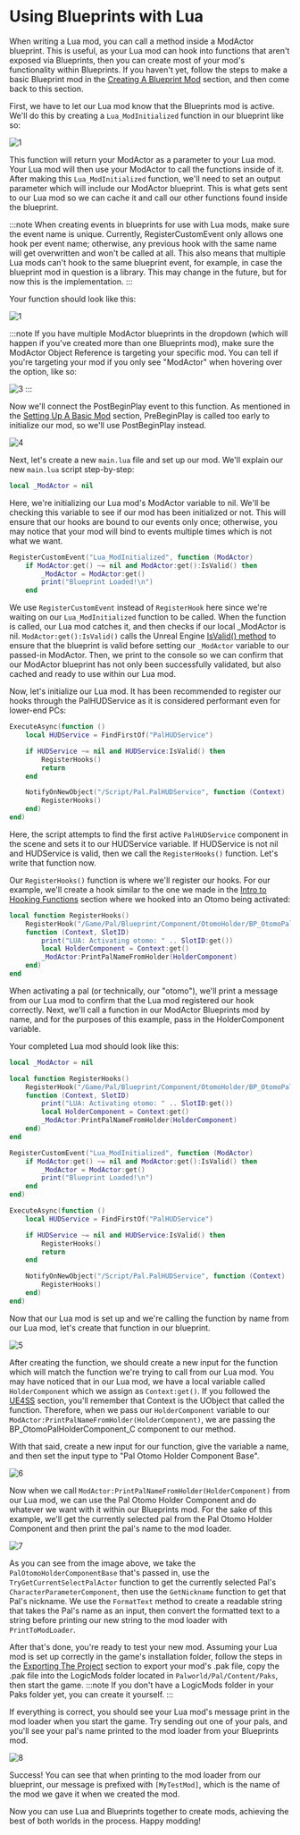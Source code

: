 # Using Blueprints with Lua
When writing a Lua mod, you can call a method inside a ModActor blueprint. This is useful, as your Lua mod can hook into functions that aren't exposed via Blueprints, then you can create most of your mod's functionality within Blueprints. If you haven't yet, follow the steps to make a basic Blueprint mod in the [Creating A Blueprint Mod](creating-blueprint-mods/mod-setup-1.mdx) section, and then come back to this section.

First, we have to let our Lua mod know that the Blueprints mod is active. We'll do this by creating a `Lua_ModInitialized` function in our blueprint like so:

![1](./assets/blueprints-with-lua/1.png)

This function will return your ModActor as a parameter to your Lua mod. Your Lua mod will then use your ModActor to call the functions inside of it. After making this `Lua_ModInitialized` function, we'll need to set an output parameter which will include our ModActor blueprint. This is what gets sent to our Lua mod so we can cache it and call our other functions found inside the blueprint.

:::note
When creating events in blueprints for use with Lua mods, make sure the event name is unique. Currently, RegisterCustomEvent only allows one hook per event name; otherwise, any previous hook with the same name will get overwritten and won't be called at all. This also means that multiple Lua mods can't hook to the same blueprint event, for example, in case the blueprint mod in question is a library. This may change in the future, but for now this is the implementation.
:::

Your function should look like this:

![1](./assets/blueprints-with-lua/2.png)

:::note
If you have multiple ModActor blueprints in the dropdown (which will happen if you've created more than one Blueprints mod), make sure the ModActor Object Reference is targeting your specific mod. You can tell if you're targeting your mod if you only see "ModActor" when hovering over the option, like so:

![3](./assets/blueprints-with-lua/3.png)
:::

Now we'll connect the PostBeginPlay event to this function. As mentioned in the [Setting Up A Basic Mod](creating-blueprint-mods/mod-setup-1.mdx) section, PreBeginPlay is called too early to initialize our mod, so we'll use PostBeginPlay instead.

![4](./assets/blueprints-with-lua/4.png)

Next, let's create a new `main.lua` file and set up our mod. We'll explain our new `main.lua` script step-by-step:

```lua
local _ModActor = nil
```

Here, we're initializing our Lua mod's ModActor variable to nil. We'll be checking this variable to see if our mod has been initialized or not. This will ensure that our hooks are bound to our events only once; otherwise, you may notice that your mod will bind to events multiple times which is not what we want.

```lua
RegisterCustomEvent("Lua_ModInitialized", function (ModActor)
    if ModActor:get() ~= nil and ModActor:get():IsValid() then
        _ModActor = ModActor:get()
        print("Blueprint Loaded!\n")
    end
```

We use `RegisterCustomEvent` instead of `RegisterHook` here since we're waiting on our `Lua_ModInitialized` function to be called. When the function is called, our Lua mod catches it, and then checks if our local _ModActor is nil. `ModActor:get():IsValid()` calls the Unreal Engine [IsValid() method](https://dev.epicgames.com/documentation/en-us/unreal-engine/API/Functions/IsValid) to ensure that the blueprint is valid before setting our `_ModActor` variable to our passed-in ModActor. Then, we print to the console so we can confirm that our ModActor blueprint has not only been successfully validated, but also cached and ready to use within our Lua mod.

Now, let's initialize our Lua mod. It has been recommended to register our hooks through the PalHUDService as it is considered performant even for lower-end PCs:

```lua
ExecuteAsync(function ()
    local HUDService = FindFirstOf("PalHUDService")

    if HUDService ~= nil and HUDService:IsValid() then
        RegisterHooks()
        return
    end

    NotifyOnNewObject("/Script/Pal.PalHUDService", function (Context)
        RegisterHooks()
    end)
end)
```

Here, the script attempts to find the first active `PalHUDService` component in the scene and sets it to our HUDService variable. If HUDService is not nil and HUDService is valid, then we call the `RegisterHooks()` function. Let's write that function now.

Our `RegisterHooks()` function is where we'll register our hooks. For our example, we'll create a hook similar to the one we made in the [Intro to Hooking Functions](hooking-functions) section where we hooked into an Otomo being activated:

```lua
local function RegisterHooks()
    RegisterHook("/Game/Pal/Blueprint/Component/OtomoHolder/BP_OtomoPalHolderComponent.BP_OtomoPalHolderComponent_C:ActivateOtomo", 
    function (Context, SlotID)
        print("LUA: Activating otomo: " .. SlotID:get())
        local HolderComponent = Context:get()
        _ModActor:PrintPalNameFromHolder(HolderComponent)
    end)
end
```

When activating a pal (or technically, our "otomo"), we'll print a message from our Lua mod to confirm that the Lua mod registered our hook correctly. Next, we'll call a function in our ModActor Blueprints mod by name, and for the purposes of this example, pass in the HolderComponent variable.

Your completed Lua mod should look like this:

```lua
local _ModActor = nil

local function RegisterHooks()
    RegisterHook("/Game/Pal/Blueprint/Component/OtomoHolder/BP_OtomoPalHolderComponent.BP_OtomoPalHolderComponent_C:ActivateOtomo", 
    function (Context, SlotID)
        print("LUA: Activating otomo: " .. SlotID:get())
        local HolderComponent = Context:get()
        _ModActor:PrintPalNameFromHolder(HolderComponent)
    end)
end

RegisterCustomEvent("Lua_ModInitialized", function (ModActor)
    if ModActor:get() ~= nil and ModActor:get():IsValid() then
        _ModActor = ModActor:get()
        print("Blueprint Loaded!\n")
    end
end)

ExecuteAsync(function ()
    local HUDService = FindFirstOf("PalHUDService")

    if HUDService ~= nil and HUDService:IsValid() then
        RegisterHooks()
        return
    end

    NotifyOnNewObject("/Script/Pal.PalHUDService", function (Context)
        RegisterHooks()
    end)
end)
```

Now that our Lua mod is set up and we're calling the function by name from our Lua mod, let's create that function in our blueprint.

![5](./assets/blueprints-with-lua/5.png)

After creating the function, we should create a new input for the function which will match the function we're trying to call from our Lua mod. You may have noticed that in our Lua mod, we have a local variable called `HolderComponent` which we assign as `Context:get()`. If you followed the [UE4SS](ue4ss-functions) section, you'll remember that Context is the UObject that called the function. Therefore, when we pass our `HolderComponent` variable to our `ModActor:PrintPalNameFromHolder(HolderComponent)`, we are passing the BP_OtomoPalHolderComponent_C component to our method.

With that said, create a new input for our function, give the variable a name, and then set the input type to "Pal Otomo Holder Component Base".

![6](./assets/blueprints-with-lua/6.png)

Now when we call `ModActor:PrintPalNameFromHolder(HolderComponent)` from our Lua mod, we can use the Pal Otomo Holder Component and do whatever we want with it within our Blueprints mod. For the sake of this example, we'll get the currently selected pal from the Pal Otomo Holder Component and then print the pal's name to the mod loader.

![7](./assets/blueprints-with-lua/7.png)

As you can see from the image above, we take the `PalOtomoHolderComponentBase` that's passed in, use the `TryGetCurrentSelectPalActor` function to get the currently selected Pal's `CharacterParameterComponent`, then use the `GetNickname` function to get that Pal's nickname. We use the `FormatText` method to create a readable string that takes the Pal's name as an input, then convert the formatted text to a string before printing our new string to the mod loader with `PrintToModLoader`.

After that's done, you're ready to test your new mod. Assuming your Lua mod is set up correctly in the game's installation folder, follow the steps in the [Exporting The Project](/palworld-modding-kit/congratulations.md) section to export your mod's .pak file, copy the .pak file into the LogicMods folder located in `Palworld/Pal/Content/Paks`, then start the game.
:::note
If you don't have a LogicMods folder in your Paks folder yet, you can create it yourself.
:::

If everything is correct, you should see your Lua mod's message print in the mod loader when you start the game. Try sending out one of your pals, and you'll see your pal's name printed to the mod loader from your Blueprints mod.

![8](./assets/blueprints-with-lua/8.png)

Success! You can see that when printing to the mod loader from our blueprint, our message is prefixed with `[MyTestMod]`, which is the name of the mod we gave it when we created the mod.

Now you can use Lua and Blueprints together to create mods, achieving the best of both worlds in the process. Happy modding!